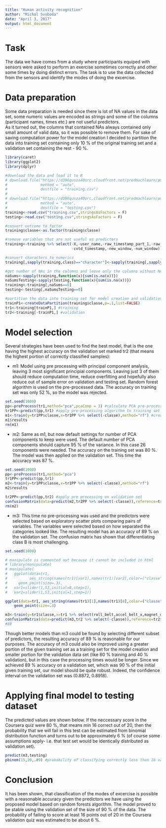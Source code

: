 ```yaml
---
title: "Human activity recognition"
author: "Michal Svoboda"
date: "April 3, 2017"
output: html_document
---
```


# Task
The data we have comes from a study where participants equiped with sensors were asked to perform an exercise sometimes correctly and other some times by doing distinct errors. The task is to use the data collected from the sensors and identify the modes of doing the excercise.

# Data preparation
Some data preparation is needed since there is lot of NA values in the data set, some numeric values are encoded as strings and some of the columns (participant names, times etc.) are not useful predictors.  
As it turned out, the columns that contained NAs always contained only small amount of valid data, so it was possible to remove them. 
For sake of saving computation power for the model creation I decided to partition the data into training set containing only 10 % of the original training set and a validation set containing the rest - 90 %.


```r
library(caret)
library(ggplot2)
library(dplyr)

#download the data and load it to R
# download.file("https://d396qusza40orc.cloudfront.net/predmachlearn/pml-training.csv",
#               method = "auto",
#               destfile = "training.csv")
# 
# download.file("https://d396qusza40orc.cloudfront.net/predmachlearn/pml-testing.csv",
#               method = "auto",
#               destfile = "testing.csv")
training<-read.csv("training.csv",stringsAsFactors = F)
testing<-read.csv("testing.csv",stringsAsFactors = F)

#convert outcome to factor
training$classe<-as.factor(training$classe)

#remove variables that are not useful as predictors
training<-training %>% select(-X,-user_name,-raw_timestamp_part_1,-raw_timestamp_part_2,
                              -cvtd_timestamp,-new_window,-num_window)

#convert characters to numerics
training[,sapply(training,class)=="character"]<-sapply(training[,sapply(training,class)=="character"],as.numeric)

#get number of NAs in the columns and leave only the columns without NAs
naSums<-sapply(training,function(x){sum(is.na(x))}) 
naSumsTesting<-sapply(testing,function(x){sum(is.na(x))})
training<-training[,naSums==0] 
testing<-testing[,naSumsTesting==0]

#partition the data into training set for model creation and validation set for cross validation
trainP1<-createDataPartition(training$classe,p=.1,list=FALSE)
tr1<-training[trainP1,] #training 
tr2<-training[-trainP1,] #validation
```

# Model selection
Several strategies have been used to find the best model, that is the one having the highest accuracy on the validation set marked tr2 (that means the highest portion of correctly classified samples):

* m1: Model using pre processing with principal component analysis, leaving 3 most significant principial components. Leaving just 3 of them should reduce computation time, reduce overfitting and hopefully also reduce out of sample error on validation and testing set. Random forest algorithm is used on the pre-processed data. The accuracy on training set was only 52 %, so the model was rejected.
```r
set.seed(1000)
pp<-preProcess(tr1,method="pca",pcaComp = 3) #calculate PCA pre-processing method (plus centering and scaling)
tr1PP<-predict(pp,tr1) #apply pre-processing algorithm to training set
m1<-train(y=tr1PP$classe,x=tr1PP %>% select(-classe),method="rf") #create model from pre processed data using random forests
m1$results
rm(m1)
```

* m2: Same as m1, but now default settings for number of PCA components to keep were used. The default number of PCA components should capture 95 % of the variance. In this case 26 components were needed. The accuracy on the training set was 80 %. The model was then applied on the validation set. This time the accuracy was 87 %.

```r
set.seed(1000)
pp<-preProcess(tr1,method="pca")
tr1PP<-predict(pp,tr1)
m2<-train(y=tr1PP$classe,x=tr1PP %>% select(-classe),method="rf")
m2$results

tr2PP<-predict(pp,tr2) #apply pre processing on validation set
confusionMatrix(data=predict(m2,tr2PP %>% select(-classe)),reference=tr2PP$classe) #predict with model m2 on the validation set, show results
rm(m2)
```

* m3: This time no pre-processing was used and the predictors were selected based on exploratory scatter plots comparing pairs of variables. The variables were selected based on how separated the categories looked like. The resulting model has an accuracy of 89 % on the validation set. The confusion matrix has shown that differentiating class B is most challenging.


```r
set.seed(1000)

# manipulate is commented out because it cannot be included in html
# library(manipulate)
# manipulate(
#   ggplot(data=tr1,
#          aes_string(names(tr1)[var1],names(tr1)[var2],color=("classe")))+
#     geom_point(size=.3),
#   var1=slider(1,53,initial=8,step=1),
#   var2=slider(1,53,initial=1,step=1))

ggplot(data=tr1, aes_string(names(tr1)[1],names(tr1)[8],color=("classe")))+
    geom_point(size=.3)

m3<-train(y=tr1$classe,x=tr1 %>% select(roll_belt,accel_belt_x,magnet_dumbbell_y,yaw_belt,pitch_forearm,accel_dumbbell_x,magnet_forearm_z),method="rf")
confusionMatrix(data=predict(m3,tr2 %>% select(-classe)),reference=tr2$classe)
#89
```

Though better models than m3 could be found by selecting different subset of predictors, the resulting accuracy of 89 % is reasonable for our purposes. The accuracy of m3 could also be improved using a greater portion of the given training set as a training set for the model creation and smaller portion for the validation data set (like 60 % training and 40 % validation), but in this case the processing times would be longer. Since we achieved 89 % accuracy on a validation set, which was 90 % of the initial given training set, our model should be quite robust. Indeed, the confidence interval on the validation set was (0.8872, 0.8918).

# Applying final model to testing dataset
The predicted values are shown below. If the neccessary score in the Coursera quiz were 80 %, that means min 16 correct out of 20, then the probability that we will fail in this test can be estimated from binomial distribution function and turns out to be approximately 6 % (of course some assumptions apply- i.e. that test set would be identically distributed as validation set).

```r
predict(m3,testing)
pbinom(15,20,.89) #probability of classifying correctly less than 16 values out of 20 
```

# Conclusion
It has been shown, that classification of the modes of excercise is possible with a reasonable accuracy given the predictors we have using the proposed model based on random forests algorithm. The model proved to be stable using the validation set of the size of 90 % of the data. The probability of failing to score at least 16 points out of 20 in the Coursera validation quiz was estimated to be about 6 %.
